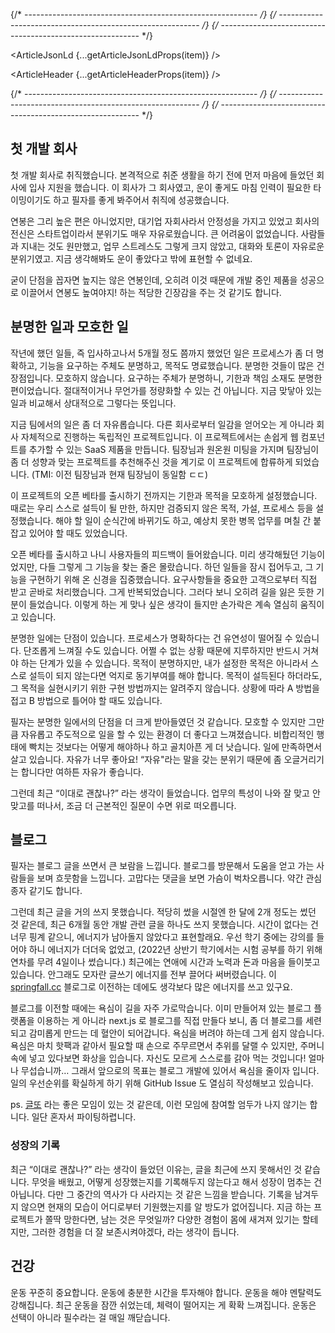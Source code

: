 
{/* ---------------------------------------------------------- */}
{/* ---------------------------------------------------------- */}
{/* ---------------------------------------------------------- */}


<ArticleJsonLd {...getArticleJsonLdProps(item)} />

<ArticleHeader {...getArticleHeaderProps(item)} />

{/* ---------------------------------------------------------- */}
{/* ---------------------------------------------------------- */}
{/* ---------------------------------------------------------- */}

<ArticleImage img={i1} alt="사무실 모습" />

## 첫 개발 회사

첫 개발 회사로 취직했습니다. 본격적으로 취준 생활을 하기 전에 먼저 마음에 들었던 회사에 입사 지원을 했습니다. 이 회사가 그 회사였고, 운이 좋게도 마침 인력이 필요한 타이밍이기도 하고 필자를 좋게 봐주어서 취직에 성공했습니다.

연봉은 그리 높은 편은 아니었지만, 대기업 자회사라서 안정성을 가지고 있었고 회사의 전신은 스타트업이라서 분위기도 매우 자유로웠습니다. 큰 어려움이 없었습니다. 사람들과 지내는 것도 원만했고, 업무 스트레스도 그렇게 크지 않았고, 대화와 토론이 자유로운 분위기였고. 지금 생각해봐도 운이 좋았다고 밖에 표현할 수 없네요.

굳이 단점을 꼽자면 높지는 않은 연봉인데, 오히려 이것 때문에 개발 중인 제품을 성공으로 이끌어서 연봉도 높여야지! 하는 적당한 긴장감을 주는 것 같기도 합니다.

<ArticleImage img={i2} alt="붉은 벽돌 집의 빨간 문과 노랑 문" />

## 분명한 일과 모호한 일

작년에 했던 일들, 즉 입사하고나서 5개월 정도 쯤까지 했었던 일은 프로세스가 좀 더 명확하고, 기능을 요구하는 주체도 분명하고, 목적도 명료했습니다. 분명한 것들이 많은 건 장점입니다. 모호하지 않습니다. 요구하는 주체가 분명하니, 기한과 책임 소재도 분명한 편이었습니다. 절대적이거나 무언가를 정량화할 수 있는 건 아닙니다. 지금 맞닿아 있는 일과 비교해서 상대적으로 그렇다는 뜻입니다.

지금 팀에서의 일은 좀 더 자유롭습니다. 다른 회사로부터 일감을 얻어오는 게 아니라 회사 자체적으로 진행하는 독립적인 프로젝트입니다. 이 프로젝트에서는 손쉽게 웹 컴포넌트를 추가할 수 있는 SaaS 제품을 만듭니다. 팀장님과 원온원 미팅을 가지며 팀장님이 좀 더 성향과 맞는 프로젝트를 추천해주신 것을 계기로 이 프로젝트에 합류하게 되었습니다. (TMI: 이전 팀장님과 현재 팀장님이 동일함 ㄷㄷ)

이 프로젝트의 오픈 베타를 출시하기 전까지는 기한과 목적을 모호하게 설정했습니다. 때로는 우리 스스로 설득이 될 만한, 하지만 검증되지 않은 목적, 가설, 프로세스 등을 설정했습니다. 해야 할 일이 순식간에 바뀌기도 하고, 예상치 못한 병목 업무를 며칠 간 붙잡고 있어야 할 때도 있었습니다.

오픈 베타를 출시하고 나니 사용자들의 피드백이 들어왔습니다. 미리 생각해뒀던 기능이었지만, 다들 그렇게 그 기능을 찾는 줄은 몰랐습니다. 하던 일들을 잠시 접어두고, 그 기능을 구현하기 위해 온 신경을 집중했습니다. 요구사항들을 중요한 고객으로부터 직접 받고 곧바로 처리했습니다. 그게 반복되었습니다. 그러다 보니 오히려 길을 잃은 듯한 기분이 들었습니다. 이렇게 하는 게 맞나 싶은 생각이 들지만 손가락은 계속 열심히 움직이고 있습니다.

분명한 일에는 단점이 있습니다. 프로세스가 명확하다는 건 유연성이 떨어질 수 있습니다. 단조롭게 느껴질 수도 있습니다. 어쩔 수 없는 상황 때문에 지루하지만 반드시 거쳐야 하는 단계가 있을 수 있습니다. 목적이 분명하지만, 내가 설정한 목적은 아니라서 스스로 설득이 되지 않는다면 억지로 동기부여를 해야 합니다. 목적이 설득된다 하더라도, 그 목적을 실현시키기 위한 구현 방법까지는 알려주지 않습니다. 상황에 따라 A 방법을 접고 B 방법으로 틀어야 할 때도 있습니다.

필자는 분명한 일에서의 단점을 더 크게 받아들였던 것 같습니다. 모호할 수 있지만 그만큼 자유롭고 주도적으로 일을 할 수 있는 환경이 더 좋다고 느껴졌습니다. 비합리적인 행태에 빡치는 것보다는 어떻게 해야하나 하고 골치아픈 게 더 낫습니다. 일에 만족하면서 살고 있습니다. 자유가 너무 좋아요! “자유"라는 말을 갖는 분위기 때문에 좀 오글거리기는 합니다만 여하튼 자유가 좋습니다.

그런데 최근 “이대로 괜찮나?” 라는 생각이 들었습니다. 업무의 특성이 나와 잘 맞고 안 맞고를 떠나서, 조금 더 근본적인 질문이 수면 위로 떠오릅니다.

<ArticleImage img={i3} alt="맥북하는 사람" />

## 블로그

필자는 블로그 글을 쓰면서 큰 보람을 느낍니다. 블로그를 방문해서 도움을 얻고 가는 사람들을 보며 흐뭇함을 느낍니다. 고맙다는 댓글을 보면 가슴이 벅차오릅니다. 약간 관심종자 같기도 합니다.

그런데 최근 글을 거의 쓰지 못했습니다. 적당히 썼을 시절엔 한 달에 2개 정도는 썼던 것 같은데, 최근 6개월 동안 개발 관련 글을 하나도 쓰지 못했습니다. 시간이 없다는 건 너무 핑계 같으니, 에너지가 남아돌지 않았다고 표현할래요. 우선 학기 중에는 강의를 들어야 하니 에너지가 더더욱 없었고, (2022년 상반기 학기에서는 시험 공부를 하기 위해 연차를 무려 4일이나 썼습니다.) 최근에는 연애에 시간과 노력과 돈과 마음을 들이붓고 있습니다. 안그래도 모자란 글쓰기 에너지를 전부 끌어다 써버렸습니다. 이 [springfall.cc](http://springfall.cc/) 블로그로 이전하는 데에도 생각보다 많은 에너지를 쓰고 있구요.

블로그를 이전할 때에는 욕심이 길을 자주 가로막습니다. 이미 만들어져 있는 블로그 플랫폼을 이용하는 게 아니라 next.js 로 블로그를 직접 만들다 보니, 좀 더 블로그를 세련되고 감미롭게 만드는 데 혈안이 되어갑니다. 욕심을 버려야 하는데 그게 쉽지 않습니다. 욕심은 마치 핫팩과 같아서 필요할 때 손으로 주무르면서 추위를 달랠 수 있지만, 주머니 속에 넣고 있다보면 화상을 입습니다. 자신도 모르게 스스로를 갉아 먹는 것입니다! 얼마나 무섭습니까… 그래서 앞으로의 목표는 블로그 개발에 있어서 욕심을 줄이자 입니다. 일의 우선순위를 확실하게 하기 위해 GitHub Issue 도 열심히 작성해보고 있습니다.

ps. [글또](https://www.notion.so/3773eae6a382448394cec41455787d00?pvs=21) 라는 좋은 모임이 있는 것 같은데, 이런 모임에 참여할 엄두가 나지 않기는 합니다. 일단 혼자서 파이팅하렵니다.

### 성장의 기록

최근 “이대로 괜찮나?” 라는 생각이 들었던 이유는, 글을 최근에 쓰지 못해서인 것 같습니다. 무엇을 배웠고, 어떻게 성장했는지를 기록해두지 않는다고 해서 성장이 멈추는 건 아닙니다. 다만 그 중간의 역사가 다 사라지는 것 같은 느낌을 받습니다. 기록을 남겨두지 않으면 현재의 모습이 어디로부터 기원했는지를 알 방도가 없어집니다. 지금 하는 프로젝트가 쫄딱 망한다면, 남는 것은 무엇일까? 다양한 경험이 몸에 새겨져 있기는 할테지만, 그러한 경험을 더 잘 보존시켜야겠다, 라는 생각이 듭니다.

<ArticleImage img={i4} alt="도림천에서 달리고 있는 사람" />

## 건강

운동 꾸준히 중요합니다. 운동에 충분한 시간을 투자해야 합니다. 운동을 해야 멘탈력도 강해집니다. 최근 운동을 잠깐 쉬었는데, 체력이 떨어지는 게 확확 느껴집니다. 운동은 선택이 아니라 필수라는 걸 매일 깨닫습니다.
